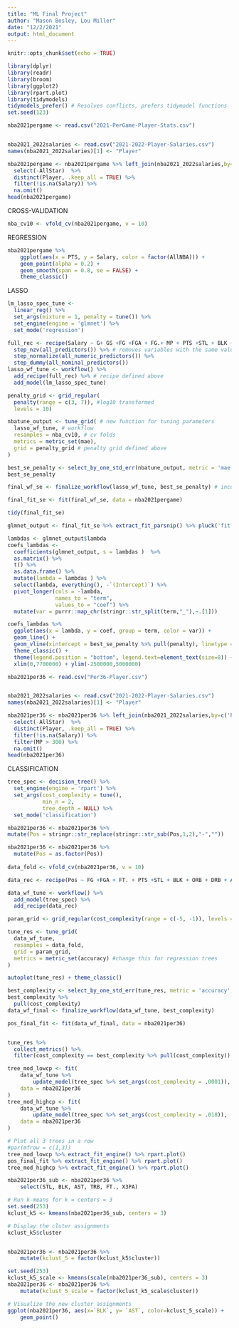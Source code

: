 ```yaml
---
title: "ML Final Project"
author: "Mason Bosley, Lou Miller"
date: "12/2/2021"
output: html_document
---
```


```r
knitr::opts_chunk$set(echo = TRUE)
```

```r
library(dplyr)
library(readr)
library(broom)
library(ggplot2)
library(rpart.plot)
library(tidymodels) 
tidymodels_prefer() # Resolves conflicts, prefers tidymodel functions
set.seed(123)

nba2021pergame <- read.csv("2021-PerGame-Player-Stats.csv")


nba2021_2022salaries <- read.csv("2021-2022-Player-Salaries.csv")
names(nba2021_2022salaries)[1] <- "Player"

nba2021pergame <- nba2021pergame %>% left_join(nba2021_2022salaries,by=c('Player')) %>%
  select(-AllStar)  %>%
  distinct(Player, .keep_all = TRUE) %>%
  filter(!is.na(Salary)) %>%
  na.omit()
head(nba2021pergame)
```

CROSS-VALIDATION
```r
nba_cv10 <- vfold_cv(nba2021pergame, v = 10)
```


REGRESSION
```r
nba2021pergame %>%
    ggplot(aes(x = PTS, y = Salary, color = factor(AllNBA))) + 
    geom_point(alpha = 0.2) + 
    geom_smooth(span = 0.8, se = FALSE) +
    theme_classic()
```

LASSO
```r
lm_lasso_spec_tune <- 
  linear_reg() %>%
  set_args(mixture = 1, penalty = tune()) %>% 
  set_engine(engine = 'glmnet') %>% 
  set_mode('regression')

full_rec <- recipe(Salary ~ G+ GS +FG +FGA + FG.+ MP + PTS +STL + BLK + Age + TOV + PF + ORB + DRB + TRB + AST + X3P + X3PA + X3P. + X2P + X2PA + FT + FTA + FT. + WS, data = nba2021pergame) %>%
  step_nzv(all_predictors()) %>% # removes variables with the same value
  step_normalize(all_numeric_predictors()) %>% 
  step_dummy(all_nominal_predictors())
lasso_wf_tune <- workflow() %>% 
  add_recipe(full_rec) %>% # recipe defined above
  add_model(lm_lasso_spec_tune) 

penalty_grid <- grid_regular(
  penalty(range = c(3, 7)), #log10 transformed 
  levels = 10)

nbatune_output <- tune_grid( # new function for tuning parameters
  lasso_wf_tune, # workflow
  resamples = nba_cv10, # cv folds
  metrics = metric_set(mae),
  grid = penalty_grid # penalty grid defined above
)

best_se_penalty <- select_by_one_std_err(nbatune_output, metric = 'mae', desc(penalty))
best_se_penalty

final_wf_se <- finalize_workflow(lasso_wf_tune, best_se_penalty) # incorporates penalty value to workflow

final_fit_se <- fit(final_wf_se, data = nba2021pergame)

tidy(final_fit_se)

glmnet_output <- final_fit_se %>% extract_fit_parsnip() %>% pluck('fit') # get the original glmnet output

lambdas <- glmnet_output$lambda
coefs_lambdas <- 
  coefficients(glmnet_output, s = lambdas )  %>% 
  as.matrix() %>%  
  t() %>% 
  as.data.frame() %>% 
  mutate(lambda = lambdas ) %>% 
  select(lambda, everything(), -`(Intercept)`) %>% 
  pivot_longer(cols = -lambda, 
               names_to = "term", 
               values_to = "coef") %>%
  mutate(var = purrr::map_chr(stringr::str_split(term,"_"),~.[1]))

coefs_lambdas %>%
  ggplot(aes(x = lambda, y = coef, group = term, color = var)) +
  geom_line() +
  geom_vline(xintercept = best_se_penalty %>% pull(penalty), linetype = 'dashed') + 
  theme_classic() + 
  theme(legend.position = "bottom", legend.text=element_text(size=8)) +
  xlim(0,7700000) + ylim(-2500000,5000000)
```


```r
nba2021per36 <- read.csv("Per36-Player.csv")


nba2021_2022salaries <- read.csv("2021-2022-Player-Salaries.csv")
names(nba2021_2022salaries)[1] <- "Player"

nba2021per36 <- nba2021per36 %>% left_join(nba2021_2022salaries,by=c('Player')) %>%
  select(-AllStar)  %>%
  distinct(Player, .keep_all = TRUE) %>%
  filter(!is.na(Salary)) %>%
  filter(MP > 300) %>%
  na.omit()
head(nba2021per36)
```

CLASSIFICATION
```r
tree_spec <- decision_tree() %>%
  set_engine(engine = 'rpart') %>%
  set_args(cost_complexity = tune(),  
           min_n = 2, 
           tree_depth = NULL) %>% 
  set_mode('classification') 

nba2021per36 <- nba2021per36 %>%
mutate(Pos = stringr::str_replace(stringr::str_sub(Pos,1,2),"-",""))

nba2021per36 <- nba2021per36 %>%
  mutate(Pos = as.factor(Pos))
  
data_fold <- vfold_cv(nba2021per36, v = 10)

data_rec <- recipe(Pos ~ FG +FGA + FT. + PTS +STL + BLK + ORB + DRB + AST + X3P. + X2P. + TOV, data = nba2021per36)

data_wf_tune <- workflow() %>%
  add_model(tree_spec) %>%
  add_recipe(data_rec)

param_grid <- grid_regular(cost_complexity(range = c(-5, -1)), levels = 10) 

tune_res <- tune_grid(
  data_wf_tune, 
  resamples = data_fold, 
  grid = param_grid, 
  metrics = metric_set(accuracy) #change this for regression trees
)

autoplot(tune_res) + theme_classic()

best_complexity <- select_by_one_std_err(tune_res, metric = 'accuracy', desc(cost_complexity))
best_complexity %>%
  pull(cost_complexity)
data_wf_final <- finalize_workflow(data_wf_tune, best_complexity)

pos_final_fit <- fit(data_wf_final, data = nba2021per36)


tune_res %>% 
  collect_metrics() %>%
  filter(cost_complexity == best_complexity %>% pull(cost_complexity))

tree_mod_lowcp <- fit(
    data_wf_tune %>%
        update_model(tree_spec %>% set_args(cost_complexity = .0001)),
    data = nba2021per36
)
tree_mod_highcp <- fit(
    data_wf_tune %>%
        update_model(tree_spec %>% set_args(cost_complexity = .018)),
    data = nba2021per36
)

# Plot all 3 trees in a row
#par(mfrow = c(1,3))
tree_mod_lowcp %>% extract_fit_engine() %>% rpart.plot()
pos_final_fit %>% extract_fit_engine() %>% rpart.plot()
tree_mod_highcp %>% extract_fit_engine() %>% rpart.plot()
```



```r
nba2021per36_sub <- nba2021per36 %>%
    select(STL, BLK, AST, TRB, FT., X3PA)

# Run k-means for k = centers = 3
set.seed(253)
kclust_k5 <- kmeans(nba2021per36_sub, centers = 3)

# Display the cluter assignments
kclust_k5$cluster


nba2021per36 <- nba2021per36 %>%
    mutate(kclust_5 = factor(kclust_k5$cluster))
```

```r
set.seed(253)
kclust_k5_scale <- kmeans(scale(nba2021per36_sub), centers = 3)
nba2021per36 <- nba2021per36 %>%
    mutate(kclust_5_scale = factor(kclust_k5_scale$cluster))

# Visualize the new cluster assignments
ggplot(nba2021per36, aes(x=`BLK`, y= `AST`, color=kclust_5_scale)) +
    geom_point()
```

